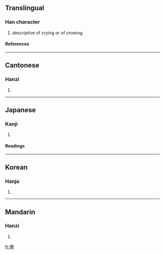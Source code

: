 ==Translingual==
===Han character===
{{Han char|rn=30|rad=口|as=09|sn=12|four=6701<sub>4</sub>|canj=口尸一土 (RSMG)}}
# descriptive of crying or of crowing
====References====
{{Han ref|kx=0198.240|dkj=03940|dj=0420.120|hdz=10662.120|uh=5594|ud=21908|bh=B3E1|bd=46049}}
----
==Cantonese==
===Hanzi===
{{yue-hanzi|jyut=|y=ak1, o1}}
# {{defn|Cantonese}}
----
==Japanese==
===Kanji===
{{ja-kanji|grade=|rs=口09}}
# {{defn|Japanese}} 
====Readings====
{{ja-readings|on=[[あく]] (aku), [[らく]] (raku), [[おく]] (oku)|kun=}}
----
==Korean==
===Hanja===
{{ko-hanja|hangeul=악|rv=ak|mr=ak}}
# {{defn|Korean}}
----
==Mandarin==
===Hanzi===
{{cmn-hanzi|pin=[[wō]] (wo1)|wg=wo<sup>1</sup>}}
# {{defn|Mandarin}}

[[fr:喔]]